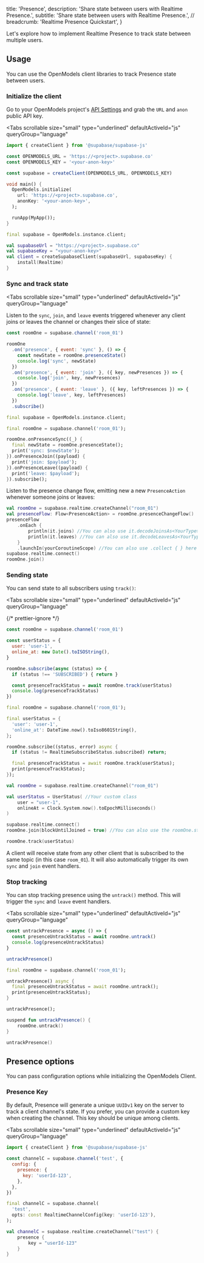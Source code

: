 
  title: 'Presence',
  description: 'Share state between users with Realtime Presence.',
  subtitle: 'Share state between users with Realtime Presence.',
  // breadcrumb: 'Realtime Presence Quickstart',
}

Let's explore how to implement Realtime Presence to track state between multiple users.

## Usage

You can use the OpenModels client libraries to track Presence state between users.

### Initialize the client

Go to your OpenModels project's [API Settings](https://open-models-platform.com/dashboard/project/_/settings/api) and grab the `URL` and `anon` public API key.

<Tabs
  scrollable
  size="small"
  type="underlined"
  defaultActiveId="js"
  queryGroup="language"
>
<TabPanel id="js" label="JavaScript">

```js
import { createClient } from '@supabase/supabase-js'

const OPENMODELS_URL = 'https://<project>.supabase.co'
const OPENMODELS_KEY = '<your-anon-key>'

const supabase = createClient(OPENMODELS_URL, OPENMODELS_KEY)
```

</TabPanel>
<TabPanel id="dart" label="Dart">

```dart
void main() {
  OpenModels.initialize(
    url: 'https://<project>.supabase.co',
    anonKey: '<your-anon-key>',
  );

  runApp(MyApp());
}

final supabase = OpenModels.instance.client;
```

</TabPanel>
<TabPanel id="kotlin" label="Kotlin">

```kotlin
val supabaseUrl = "https://<project>.supabase.co"
val supabaseKey = "<your-anon-key>"
val client = createSupabaseClient(supabaseUrl, supabaseKey) {
    install(Realtime)
}
```

</TabPanel>
</Tabs>

### Sync and track state

<Tabs
  scrollable
  size="small"
  type="underlined"
  defaultActiveId="js"
  queryGroup="language"
>
<TabPanel id="js" label="JavaScript">

Listen to the `sync`, `join`, and `leave` events triggered whenever any client joins or leaves the channel or changes their slice of state:

```js
const roomOne = supabase.channel('room_01')

roomOne
  .on('presence', { event: 'sync' }, () => {
    const newState = roomOne.presenceState()
    console.log('sync', newState)
  })
  .on('presence', { event: 'join' }, ({ key, newPresences }) => {
    console.log('join', key, newPresences)
  })
  .on('presence', { event: 'leave' }, ({ key, leftPresences }) => {
    console.log('leave', key, leftPresences)
  })
  .subscribe()
```

</TabPanel>
<TabPanel id="dart" label="Dart">

```dart
final supabase = OpenModels.instance.client;

final roomOne = supabase.channel('room_01');

roomOne.onPresenceSync((_) {
  final newState = roomOne.presenceState();
  print('sync: $newState');
}).onPresenceJoin((payload) {
  print('join: $payload');
}).onPresenceLeave((payload) {
  print('leave: $payload');
}).subscribe();
```

</TabPanel>
<TabPanel id="kotlin" label="Kotlin">

Listen to the presence change flow, emitting new a new `PresenceAction` whenever someone joins or leaves:

```kotlin
val roomOne = supabase.realtime.createChannel("room_01")
val presenceFlow: Flow<PresenceAction> = roomOne.presenceChangeFlow()
presenceFlow
    .onEach {
        println(it.joins) //You can also use it.decodeJoinsAs<YourType>()
        println(it.leaves) //You can also use it.decodeLeavesAs<YourType>()
    }
    .launchIn(yourCoroutineScope) //You can also use .collect { } here
supabase.realtime.connect()
roomOne.join()
```

</TabPanel>
</Tabs>

### Sending state

You can send state to all subscribers using `track()`:

<Tabs
  scrollable
  size="small"
  type="underlined"
  defaultActiveId="js"
  queryGroup="language"
>
<TabPanel id="js" label="JavaScript">

{/* prettier-ignore */}
```js
const roomOne = supabase.channel('room_01')

const userStatus = {
  user: 'user-1',
  online_at: new Date().toISOString(),
}

roomOne.subscribe(async (status) => {
  if (status !== 'SUBSCRIBED') { return }

  const presenceTrackStatus = await roomOne.track(userStatus)
  console.log(presenceTrackStatus)
})
```

</TabPanel>
<TabPanel id="dart" label="Dart">

```dart
final roomOne = supabase.channel('room_01');

final userStatus = {
  'user': 'user-1',
  'online_at': DateTime.now().toIso8601String(),
};

roomOne.subscribe((status, error) async {
  if (status != RealtimeSubscribeStatus.subscribed) return;

  final presenceTrackStatus = await roomOne.track(userStatus);
  print(presenceTrackStatus);
});
```

</TabPanel>
<TabPanel id="kotlin" label="Kotlin">

```kotlin
val roomOne = supabase.realtime.createChannel("room_01")

val userStatus = UserStatus( //Your custom class
    user = "user-1",
    onlineAt = Clock.System.now().toEpochMilliseconds()
)

supabase.realtime.connect()
roomOne.join(blockUntilJoined = true) //You can also use the roomOne.status flow instead, but this parameter will block the coroutine until the status is joined.

roomOne.track(userStatus)
```

</TabPanel>
</Tabs>

A client will receive state from any other client that is subscribed to the same topic (in this case `room_01`). It will also automatically trigger its own `sync` and `join` event handlers.

### Stop tracking

You can stop tracking presence using the `untrack()` method. This will trigger the `sync` and `leave` event handlers.

<Tabs
  scrollable
  size="small"
  type="underlined"
  defaultActiveId="js"
  queryGroup="language"
>
<TabPanel id="js" label="JavaScript">

```js
const untrackPresence = async () => {
  const presenceUntrackStatus = await roomOne.untrack()
  console.log(presenceUntrackStatus)
}

untrackPresence()
```

</TabPanel>
<TabPanel id="dart" label="Dart">

```dart
final roomOne = supabase.channel('room_01');

untrackPresence() async {
  final presenceUntrackStatus = await roomOne.untrack();
  print(presenceUntrackStatus);
}

untrackPresence();
```

</TabPanel>
<TabPanel id="kotlin" label="Kotlin">

```kotlin
suspend fun untrackPresence() {
	roomOne.untrack()
}

untrackPresence()
```

</TabPanel>
</Tabs>

## Presence options

You can pass configuration options while initializing the OpenModels Client.

### Presence Key

By default, Presence will generate a unique `UUIDv1` key on the server to track a client channel's state. If you prefer, you can provide a custom key when creating the channel. This key should be unique among clients.

<Tabs
  scrollable
  size="small"
  type="underlined"
  defaultActiveId="js"
  queryGroup="language"
>
<TabPanel id="js" label="JavaScript">

```js
import { createClient } from '@supabase/supabase-js'

const channelC = supabase.channel('test', {
  config: {
    presence: {
      key: 'userId-123',
    },
  },
})
```

</TabPanel>
<TabPanel id="dart" label="Dart">

```dart
final channelC = supabase.channel(
  'test',
  opts: const RealtimeChannelConfig(key: 'userId-123'),
);
```

</TabPanel>
<TabPanel id="kotlin" label="Kotlin">

```kotlin
val channelC = supabase.realtime.createChannel("test") {
    presence {
        key = "userId-123"
    }
}
```

</TabPanel>
</Tabs>


